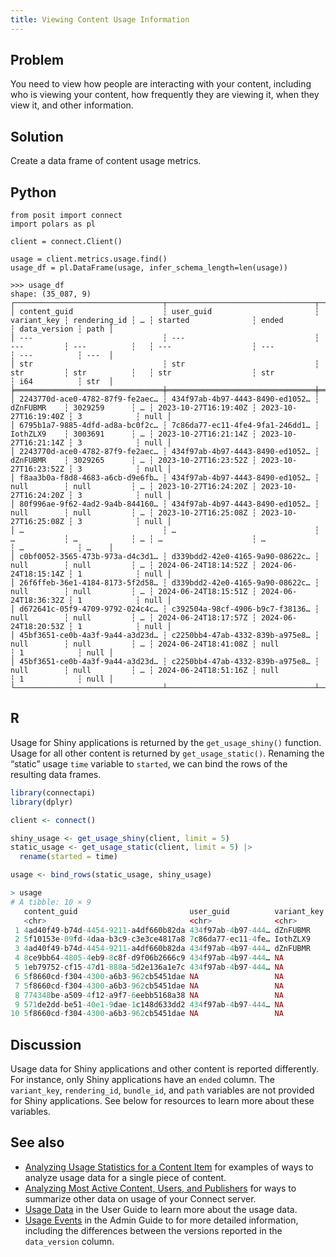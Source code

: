 ```yaml
---
title: Viewing Content Usage Information
---
```


## Problem

You need to view how people are interacting with your content, including who is viewing your content, how frequently they are viewing it, when they view it, and other information.

## Solution

Create a data frame of content usage metrics.

::: {.panel-tabset group="language"}

## Python

```.python
from posit import connect
import polars as pl

client = connect.Client()

usage = client.metrics.usage.find()
usage_df = pl.DataFrame(usage, infer_schema_length=len(usage))
```

```.python
>>> usage_df
shape: (35_087, 9)
┌─────────────────────────────────┬─────────────────────────────────┬─────────────┬──────────────┬───┬──────────────────────┬──────────────────────┬──────────────┬──────┐
│ content_guid                    ┆ user_guid                       ┆ variant_key ┆ rendering_id ┆ … ┆ started              ┆ ended                ┆ data_version ┆ path │
│ ---                             ┆ ---                             ┆ ---         ┆ ---          ┆   ┆ ---                  ┆ ---                  ┆ ---          ┆ ---  │
│ str                             ┆ str                             ┆ str         ┆ str          ┆   ┆ str                  ┆ str                  ┆ i64          ┆ str  │
╞═════════════════════════════════╪═════════════════════════════════╪═════════════╪══════════════╪═══╪══════════════════════╪══════════════════════╪══════════════╪══════╡
│ 2243770d-ace0-4782-87f9-fe2aec… ┆ 434f97ab-4b97-4443-8490-ed1052… ┆ dZnFUBMR    ┆ 3029259      ┆ … ┆ 2023-10-27T16:19:40Z ┆ 2023-10-27T16:19:40Z ┆ 3            ┆ null │
│ 6795b1a7-9885-4dfd-ad8a-bc0f2c… ┆ 7c86da77-ec11-4fe4-9fa1-246dd1… ┆ IothZLX9    ┆ 3003691      ┆ … ┆ 2023-10-27T16:21:14Z ┆ 2023-10-27T16:21:14Z ┆ 3            ┆ null │
│ 2243770d-ace0-4782-87f9-fe2aec… ┆ 434f97ab-4b97-4443-8490-ed1052… ┆ dZnFUBMR    ┆ 3029265      ┆ … ┆ 2023-10-27T16:23:52Z ┆ 2023-10-27T16:23:52Z ┆ 3            ┆ null │
│ f8aa3b0a-f8d8-4683-a6cb-d9e6fb… ┆ 434f97ab-4b97-4443-8490-ed1052… ┆ null        ┆ null         ┆ … ┆ 2023-10-27T16:24:20Z ┆ 2023-10-27T16:24:20Z ┆ 3            ┆ null │
│ 80f996ae-9f62-4ad2-9a4b-844160… ┆ 434f97ab-4b97-4443-8490-ed1052… ┆ null        ┆ null         ┆ … ┆ 2023-10-27T16:25:08Z ┆ 2023-10-27T16:25:08Z ┆ 3            ┆ null │
│ …                               ┆ …                               ┆ …           ┆ …            ┆ … ┆ …                    ┆ …                    ┆ …            ┆ …    │
│ c0bf0052-3565-473b-973a-d4c3d1… ┆ d339bdd2-42e0-4165-9a90-08622c… ┆ null        ┆ null         ┆ … ┆ 2024-06-24T18:14:52Z ┆ 2024-06-24T18:15:14Z ┆ 1            ┆ null │
│ 26f6ffeb-36e1-4184-8173-5f2d58… ┆ d339bdd2-42e0-4165-9a90-08622c… ┆ null        ┆ null         ┆ … ┆ 2024-06-24T18:15:51Z ┆ 2024-06-24T18:36:32Z ┆ 1            ┆ null │
│ d672641c-05f9-4709-9792-024c4c… ┆ c392504a-98cf-4906-b9c7-f38136… ┆ null        ┆ null         ┆ … ┆ 2024-06-24T18:17:57Z ┆ 2024-06-24T18:20:53Z ┆ 1            ┆ null │
│ 45bf3651-ce0b-4a3f-9a44-a3d23d… ┆ c2250bb4-47ab-4332-839b-a975e8… ┆ null        ┆ null         ┆ … ┆ 2024-06-24T18:41:08Z ┆ null                 ┆ 1            ┆ null │
│ 45bf3651-ce0b-4a3f-9a44-a3d23d… ┆ c2250bb4-47ab-4332-839b-a975e8… ┆ null        ┆ null         ┆ … ┆ 2024-06-24T18:51:16Z ┆ null                 ┆ 1            ┆ null │
└─────────────────────────────────┴─────────────────────────────────┴─────────────┴──────────────┴───┴──────────────────────┴──────────────────────┴──────────────┴──────┘
```

## R

Usage for Shiny applications is returned by the `get_usage_shiny()` function. Usage for all other content is returned by `get_usage_static()`. Renaming the "static" usage `time` variable to `started`, we can bind the rows of the resulting data frames.

```.r
library(connectapi)
library(dplyr)

client <- connect()

shiny_usage <- get_usage_shiny(client, limit = 5)
static_usage <- get_usage_static(client, limit = 5) |>
  rename(started = time)

usage <- bind_rows(static_usage, shiny_usage)
```

```.r
> usage
# A tibble: 10 × 9
   content_guid                         user_guid          variant_key started             rendering_id bundle_id path  data_version ended              
   <chr>                                <chr>              <chr>       <dttm>              <chr>        <chr>     <lgl>        <int> <dttm>             
 1 4ad40f49-b74d-4454-9211-a4df660b82da 434f97ab-4b97-444… dZnFUBMR    2023-10-27 16:19:40 3029259      49747     NA               3 NA                 
 2 5f10153e-09fd-4daa-b3c9-c3e3ce4817a8 7c86da77-ec11-4fe… IothZLX9    2023-10-27 16:21:14 3003691      41696     NA               3 NA                 
 3 4ad40f49-b74d-4454-9211-a4df660b82da 434f97ab-4b97-444… dZnFUBMR    2023-10-27 16:23:52 3029265      49747     NA               3 NA                 
 4 8ce9bb64-4805-4eb9-8c8f-d9f06b2666c9 434f97ab-4b97-444… NA          2023-10-27 16:24:20 NA           46421     NA               3 NA                 
 5 1eb79752-cf15-47d1-888a-5d2e136a1e7c 434f97ab-4b97-444… NA          2023-10-27 16:25:08 NA           37787     NA               3 NA                 
 6 5f8660cd-f304-4300-a6b3-962cb5451dae NA                 NA          2023-11-10 15:15:17 NA           NA        NA               1 2023-11-10 15:15:43
 7 5f8660cd-f304-4300-a6b3-962cb5451dae NA                 NA          2023-11-10 15:15:30 NA           NA        NA               1 2023-11-10 15:15:56
 8 774348be-a509-4f12-a9f7-6eebb5168a38 NA                 NA          2023-11-10 15:15:44 NA           NA        NA               1 2023-11-10 15:16:09
 9 571de2dd-be51-40e1-9dae-1c148d633dd2 434f97ab-4b97-444… NA          2023-11-10 23:38:18 NA           NA        NA               1 2023-11-10 23:38:45
10 5f8660cd-f304-4300-a6b3-962cb5451dae NA                 NA          2023-11-11 03:15:17 NA           NA        NA               1 2023-11-11 03:15:42
```

:::

## Discussion

Usage data for Shiny applications and other content is reported differently. For instance, only Shiny applications have an `ended` column. The `variant_key`, `rendering_id`, `bundle_id`, and `path` variables are not provided for Shiny applications. See below for resources to learn more about these variables.

## See also

- [Analyzing Usage Statistics for a Content Item](../analyzing-usage-statistics-for-a-content-item/index.qmd) for examples of ways to analyze usage data for a single piece of content.
- [Analyzing Most Active Content, Users, and Publishers](../analyzing-most-active-content-users-and-publishers/index.qmd) for ways to summarize other data on usage of your Connect server.
- [Usage Data](/user/usage-data/index.html) in the User Guide to learn more about the usage data.
- [Usage Events](/admin/operational-metrics/#usage-events) in the Admin Guide to for more detailed information, including the differences between the versions reported in the `data_version`  column.

